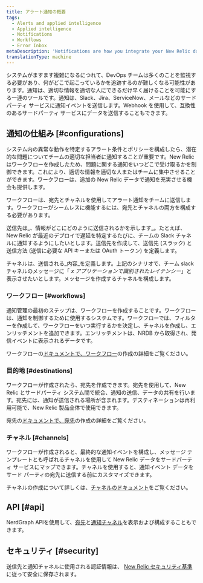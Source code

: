```yaml
---
title: アラート通知の概要
tags:
  - Alerts and applied intelligence
  - Applied intelligence
  - Notifications
  - Workflows
  - Error Inbox
metaDescription: 'Notifications are how you integrate your New Relic data with third-party services, such as Slack, Email, Jira, and ServiceNow.'
translationType: machine
---
```


システムがますます複雑になるにつれて、DevOps チームは多くのことを監視する必要があり、何がどこで起こっているかを追跡するのが難しくなる可能性があります。通知は、適切な情報を適切な人にできるだけ早く届けることを可能にする一連のツールです。通知は、Slack、Jira、ServiceNow、メールなどのサードパーティ サービスに通知イベントを送信します。Webhook を使用して、互換性のあるサードパーティ サービスにデータを送信することもできます。

## 通知の仕組み [#configurations]

システム内の異常な動作を特定するアラート条件とポリシーを構成したら、潜在的な問題についてチームの適切な担当者に通知することが重要です。New Relic はワークフローを作成したため、問題に関する通知をいつどこで受け取るかを制御できます。これにより、適切な情報を適切な人またはチームに集中させることができます。ワークフローは、追加の New Relic データで通知を充実させる機会も提供します。

ワークフローは、宛先とチャネルを使用してアラート通知をチームに送信します。ワークフローがシームレスに機能するには、宛先とチャネルの両方を構成する必要があります。

送信先は_、情報がどこにどのように送信されるかを示します_。たとえば、New Relic が最近のデプロイで遅延を特定するたびに、チームの Slack チャネルに通知するようにしたいとします。送信先を作成して、送信先 (スラック) と送信方法 (送信に必要な API キーまたは OAuth トークン) を定義します。

チャネルは、送信される_内容_を定義します。上記のシナリオで、チーム slack チャネルのメッセージに「 _x アプリケーションで識別されたレイテンシー_」と表示させたいとします。メッセージを作成するチャネルを構成します。

### ワークフロー [#workflows]

通知管理の最初のステップは、ワークフローを作成することです。ワークフローは、通知を制御するために使用するシステムです。ワークフローでは、フィルターを作成して、ワークフローをいつ実行するかを決定し、チャネルを作成し、エンリッチメントを追加できます。エンリッチメントは、NRDB から取得され、発信イベントに表示されるデータです。

ワークフローの[ドキュメントで、ワークフロー](/docs/alerts-applied-intelligence/applied-intelligence/incident-workflows/incident-workflows/)の作成の詳細をご覧ください。

### 目的地 [#destinations]

ワークフローが作成されたら、宛先を作成できます。宛先を使用して、New Relic とサードパーティ システム間で統合、通知の送信、データの共有を行います。宛先には、通知が送信される場所が含まれます。デスティネーションは再利用可能で、New Relic 製品全体で使用できます。

宛先の[ドキュメントで、宛先](/docs/alerts-applied-intelligence/notifications/destinations/)の作成の詳細をご覧ください。

### チャネル [#channels]

ワークフローが作成されると、最終的な通知イベントを構成し、メッセージ テンプレートとも呼ばれるチャネルを使用して New Relic データをサードパーティ サービスにマップできます。チャネルを使用すると、通知イベント データをサード パーティの宛先に送信する前にカスタマイズできます。

チャネルの作成について詳しくは、[チャネルのドキュメント](/docs/alerts-applied-intelligence/notifications/message-templates/)をご覧ください。

## API [#api]

NerdGraph APIを使用して、[宛先](/docs/apis/nerdgraph/examples/nerdgraph-api-notifications-destinations)と[通知チャネル](/docs/apis/nerdgraph/examples/nerdgraph-api-notifications-channels)を表示および構成することもできます。

## セキュリティ [#security]

送信先と通知チャネルに使用される認証情報は、 [New Relic セキュリティ基準](/docs/security/security-privacy/compliance/data-encryption)に従って安全に保存されます。